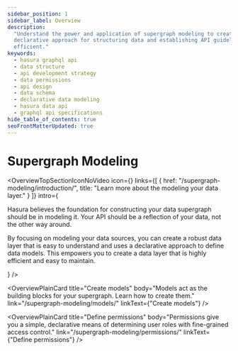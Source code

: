 ```yaml
---
sidebar_position: 1
sidebar_label: Overview
description:
  "Understand the power and application of supergraph modeling to create robust Hasura GraphQL APIs. Learn the
  declarative approach for structuring data and establishing API guidelines, making it reader-friendly and highly
  efficient."
keywords:
  - hasura graphql api
  - data structure
  - api development strategy
  - data permissions
  - api design
  - data schema
  - declarative data modeling
  - hasura data api
  - graphql api specifications
hide_table_of_contents: true
seoFrontMatterUpdated: true
---
```



# Supergraph Modeling

<OverviewTopSectionIconNoVideo
  icon={<Icon/>}
  links={[
    {
      href: "/supergraph-modeling/introduction/",
      title: "Learn more about the modeling your data layer."
    }
  ]}
  intro={
<div>
  <p>
    Hasura believes the foundation for constructing your data supergraph should be in modeling it. Your API should be a
    reflection of your data, not the other way around.
  </p>
  <p>
    By focusing on modeling your data sources, you can create a robust data layer that is easy to understand and uses a
    declarative approach to define data models. This empowers you to create a data layer that is highly efficient and
    easy to maintain.
  </p>
  </div>
  }
/>


<div className="overview-gallery card-wrapper">
  <OverviewPlainCard
    title="Learn about types"
    body="Learn more about the types available to you as you model your supergraph."
    link="/supergraph-modeling/types/"
    linkText={"Learn about types"}
  />

  <OverviewPlainCard
    title="Create models"
    body="Models act as the building blocks for your supergraph. Learn how to create them."
    link="/supergraph-modeling/models/"
    linkText={"Create models"}
  />

<OverviewPlainCard
    title="Define permissions"
    body="Permissions give you a simple, declarative means of determining user roles with fine-grained access control."
    link="/supergraph-modeling/permissions/"
    linkText={"Define permissions"} />
</div>

